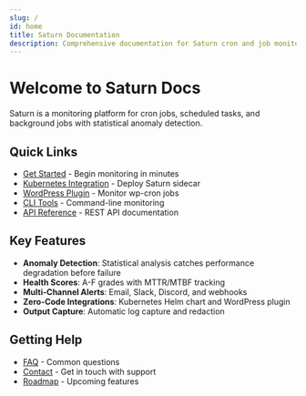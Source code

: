 ```yaml
---
slug: /
id: home
title: Saturn Documentation
description: Comprehensive documentation for Saturn cron and job monitoring
---
```


# Welcome to Saturn Docs

Saturn is a monitoring platform for cron jobs, scheduled tasks, and background jobs with statistical anomaly detection.

## Quick Links

- [Get Started](/get-started/overview) - Begin monitoring in minutes
- [Kubernetes Integration](/kubernetes/sidecar) - Deploy Saturn sidecar
- [WordPress Plugin](/wordpress/install) - Monitor wp-cron jobs
- [CLI Tools](/cli/install) - Command-line monitoring
- [API Reference](/api/reference) - REST API documentation

## Key Features

- **Anomaly Detection**: Statistical analysis catches performance degradation before failure
- **Health Scores**: A-F grades with MTTR/MTBF tracking
- **Multi-Channel Alerts**: Email, Slack, Discord, and webhooks
- **Zero-Code Integrations**: Kubernetes Helm chart and WordPress plugin
- **Output Capture**: Automatic log capture and redaction

## Getting Help

- [FAQ](/faq/index) - Common questions
- [Contact](/contact) - Get in touch with support
- [Roadmap](/roadmap/index) - Upcoming features

